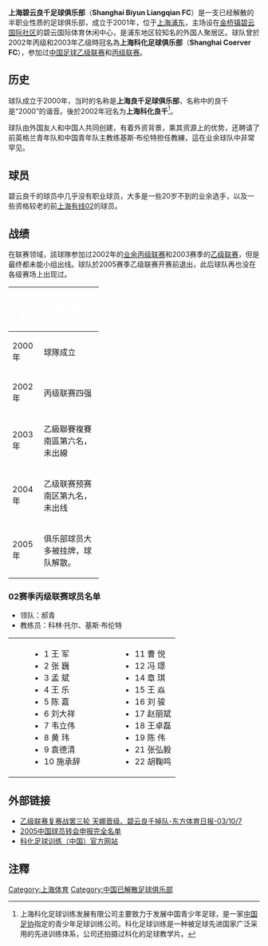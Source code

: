 {{Football club infobox | 
  clubname = 碧云良千（上海科化）|
  image    = |
  fullname = 上海碧云良千足球俱乐部（上海科化足球俱乐部）|
  founded  = 2000年|
  dissolved = 2005年 |
  ground   = [[浦东|浦东]]碧云国际体育休闲中心|
  capacity = - |
  city = [[中国|中国]][[上海|上海]]|
  chairman = {{flagicon|China}} [[郝青|郝青]]|
  manager  = 柯林托尔、{{flagicon|England}} [[基斯·布伦特|基斯·布伦特]]|
  league   = [[中国足球乙级联赛|中国足球乙级联赛]] |
  season   =  2004赛季|
  position =  南区，未出线|
pattern_la1=_whiteshoulders|pattern_b1=|pattern_ra1=_whiteshoulders|
  leftarm1=FFFFFF|body1=FFFFFF|rightarm1=FFFFFF|shorts1=FFFFFF|socks1=FFFFFF|
  pattern_la2=_whiteshoulders|pattern_b2=|pattern_ra2=_whiteshoulders|
  leftarm2=FFFFFF|body2=FFFFFF|rightarm2=FFFFFF|shorts2=000000|socks2=FFFFFF|
}}
'''上海碧云良千足球俱乐部'''（'''Shanghai Biyun Liangqian FC'''）是一支已经解散的半职业性质的足球俱乐部，成立于2001年，位于[[上海|上海]][[浦东|浦东]]，主场设在[[金桥镇|金桥镇]][[碧云国际社区|碧云国际社区]]的碧云国际体育休闲中心，是浦东地区较知名的外国人聚居区。球队曾於2002年丙级和2003年乙级時冠名為'''上海科化足球俱乐部'''（'''Shanghai Coerver FC'''），参加过[[中国足球乙级联赛|中国足球乙级联赛]]和[[中国足球丙级联赛|丙级联赛]]。

== 历史 ==
球队成立于2000年，当时的名称是'''上海良千足球俱乐部'''，名称中的良千是“2000”的谐音。後於2002年冠名为'''上海科化良千'''<ref>上海科化足球训练发展有限公司主要致力于发展中国青少年足球，是一家[[中国足协|中国足协]]指定的青少年足球训练公司。科化足球训练是一种被足球先进国家广泛采用的先进训练体系，公司还拍摄过科化的足球教学片。</ref>。

球队由外国友人和中国人共同创建，有着外资背景，乘其资源上的优势，还聘请了前英格兰青年队和中国青年队主教练基斯·布伦特担任教練，這在业余球队中非常罕见。

== 球员 ==
碧云良千的球员中几乎没有职业球员，大多是一些20岁不到的业余选手，以及一些资格较老的前[[上海有线02|上海有线02]]的球员。

== 战绩 ==
在联赛领域，該球隊参加过2002年的[[中国足球丙级联赛|业余丙级联赛]]和2003赛季的[[中国足球乙级联赛|乙级联赛]]，但是最终都未能小组出线。球队於2005赛季乙级联赛开赛前退出，此后球队再也没在各级赛场上出现过。
{| width=60%
|- bgcolor=FF0000
!width=10%|<font color="white"> '''年　份'''
!width=50%|<font color="white"> '''事　件'''
|-bgcolor=#F0F0F0
|2000年
|球隊成立
|-bgcolor=#F0F0F0
|2002年
|丙级联赛四强
|-bgcolor=#F0F0F0
|2003年
|乙級聯賽複賽南區第六名，未出線
|-bgcolor=#F0F0F0
|2004年  
|乙级联赛预赛南区第九名，未出线
|-bgcolor=#F0F0F0
|2005年   
|俱乐部球员大多被挂牌，球队解散。
|}

=== 02赛季丙级联赛球员名单 ===
*领队：郝青 
*教练员：科林·托尔、基斯·布伦特 
{| 
|width=20|
|valign=top|
*1 王  军
*2 张  巍  
*3 孟  斌  
*4 王  乐
*5 陈  嘉
*6 刘大祥
*7 韦立伟
*8 黄  玮 
*9 袁德清  
*10 施承辞 
|width=50|
|valign=top|
*11 曹  悦
*12 冯  璟  
*14 章  琪
*15 王  焱 
*16 刘  骏  
*17 赵丽斌	
*18 王卓磊	
*19 陈  伟	
*21 张弘毅	
*22 胡鞠鸣
|}

== 外部链接 ==
*[http://sports.sohu.com/92/78/news214147892.shtml 乙级联赛复赛战罢三轮 天娜晋级、碧云良千掉队-东方体育日报-03/10/7]{{Wayback|url=http://sports.sohu.com/92/78/news214147892.shtml |date=20160305010938 }}
*[https://web.archive.org/web/20160305165536/http://www.lanhun.com/news_view.asp?NewsID=4915 2005中国球员转会申报完全名单]
*[http://www.coerver.com.cn/ 科化足球训练（中国）官方网站]{{Wayback|url=http://www.coerver.com.cn/ |date=20200930162906 }}

== 注釋 ==
<references/>

[[Category:上海体育|Category:上海体育]]
[[Category:中国已解散足球俱乐部|Category:中国已解散足球俱乐部]]